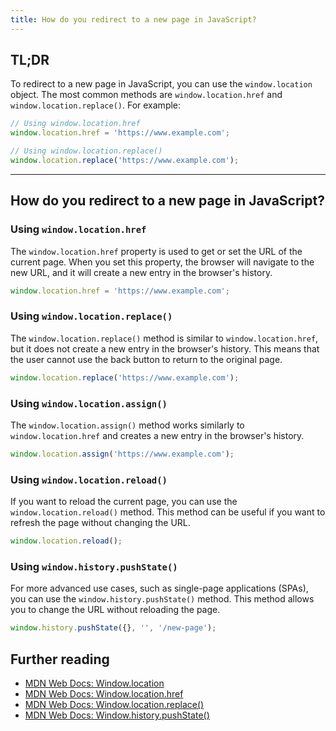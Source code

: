 ```yaml
---
title: How do you redirect to a new page in JavaScript?
---
```


## TL;DR

To redirect to a new page in JavaScript, you can use the `window.location` object. The most common methods are `window.location.href` and `window.location.replace()`. For example:

```javascript
// Using window.location.href
window.location.href = 'https://www.example.com';

// Using window.location.replace()
window.location.replace('https://www.example.com');
```

---

## How do you redirect to a new page in JavaScript?

### Using `window.location.href`

The `window.location.href` property is used to get or set the URL of the current page. When you set this property, the browser will navigate to the new URL, and it will create a new entry in the browser's history.

```javascript
window.location.href = 'https://www.example.com';
```

### Using `window.location.replace()`

The `window.location.replace()` method is similar to `window.location.href`, but it does not create a new entry in the browser's history. This means that the user cannot use the back button to return to the original page.

```javascript
window.location.replace('https://www.example.com');
```

### Using `window.location.assign()`

The `window.location.assign()` method works similarly to `window.location.href` and creates a new entry in the browser's history.

```javascript
window.location.assign('https://www.example.com');
```

### Using `window.location.reload()`

If you want to reload the current page, you can use the `window.location.reload()` method. This method can be useful if you want to refresh the page without changing the URL.

```javascript
window.location.reload();
```

### Using `window.history.pushState()`

For more advanced use cases, such as single-page applications (SPAs), you can use the `window.history.pushState()` method. This method allows you to change the URL without reloading the page.

```javascript
window.history.pushState({}, '', '/new-page');
```

## Further reading

- [MDN Web Docs: Window.location](https://developer.mozilla.org/en-US/docs/Web/API/Window/location)
- [MDN Web Docs: Window.location.href](https://developer.mozilla.org/en-US/docs/Web/API/Location/href)
- [MDN Web Docs: Window.location.replace()](https://developer.mozilla.org/en-US/docs/Web/API/Location/replace)
- [MDN Web Docs: Window.history.pushState()](https://developer.mozilla.org/en-US/docs/Web/API/History/pushState)

